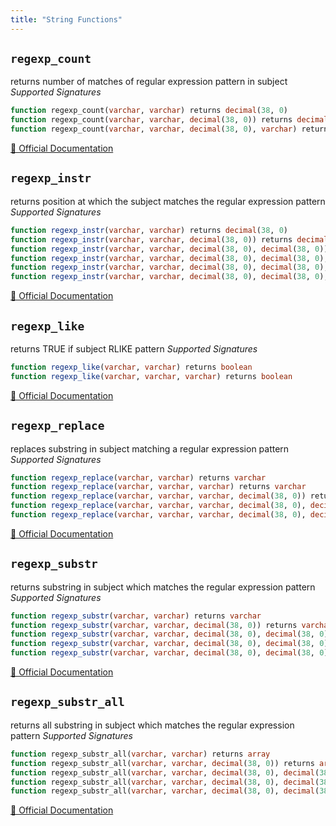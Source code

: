```yaml
---
title: "String Functions"
---
```



## `regexp_count`

returns number of matches of regular expression pattern in subject
*Supported Signatures*
```sql
function regexp_count(varchar, varchar) returns decimal(38, 0)
function regexp_count(varchar, varchar, decimal(38, 0)) returns decimal(38, 0)
function regexp_count(varchar, varchar, decimal(38, 0), varchar) returns decimal(38, 0)
```
[🔗 Official Documentation](https://docs.snowflake.com/en/sql-reference/functions/regexp_count)

## `regexp_instr`

returns position at which the subject matches the regular expression pattern
*Supported Signatures*
```sql
function regexp_instr(varchar, varchar) returns decimal(38, 0)
function regexp_instr(varchar, varchar, decimal(38, 0)) returns decimal(38, 0)
function regexp_instr(varchar, varchar, decimal(38, 0), decimal(38, 0)) returns decimal(38, 0)
function regexp_instr(varchar, varchar, decimal(38, 0), decimal(38, 0), decimal(38, 0)) returns decimal(38, 0)
function regexp_instr(varchar, varchar, decimal(38, 0), decimal(38, 0), decimal(38, 0), varchar) returns decimal(38, 0)
function regexp_instr(varchar, varchar, decimal(38, 0), decimal(38, 0), decimal(38, 0), varchar, decimal(38, 0)) returns decimal(38, 0)
```
[🔗 Official Documentation](https://docs.snowflake.com/en/sql-reference/functions/regexp_instr)

## `regexp_like`

returns TRUE if subject RLIKE pattern
*Supported Signatures*
```sql
function regexp_like(varchar, varchar) returns boolean
function regexp_like(varchar, varchar, varchar) returns boolean
```
[🔗 Official Documentation](https://docs.snowflake.com/en/sql-reference/functions/regexp_like)

## `regexp_replace`

replaces substring in subject matching a regular expression pattern
*Supported Signatures*
```sql
function regexp_replace(varchar, varchar) returns varchar
function regexp_replace(varchar, varchar, varchar) returns varchar
function regexp_replace(varchar, varchar, varchar, decimal(38, 0)) returns varchar
function regexp_replace(varchar, varchar, varchar, decimal(38, 0), decimal(38, 0)) returns varchar
function regexp_replace(varchar, varchar, varchar, decimal(38, 0), decimal(38, 0), varchar) returns varchar
```
[🔗 Official Documentation](https://docs.snowflake.com/en/sql-reference/functions/regexp_replace)

## `regexp_substr`

returns substring in subject which matches the regular expression pattern
*Supported Signatures*
```sql
function regexp_substr(varchar, varchar) returns varchar
function regexp_substr(varchar, varchar, decimal(38, 0)) returns varchar
function regexp_substr(varchar, varchar, decimal(38, 0), decimal(38, 0)) returns varchar
function regexp_substr(varchar, varchar, decimal(38, 0), decimal(38, 0), varchar) returns varchar
function regexp_substr(varchar, varchar, decimal(38, 0), decimal(38, 0), varchar, decimal(38, 0)) returns varchar
```
[🔗 Official Documentation](https://docs.snowflake.com/en/sql-reference/functions/regexp_substr)

## `regexp_substr_all`

returns all substring in subject which matches the regular expression pattern
*Supported Signatures*
```sql
function regexp_substr_all(varchar, varchar) returns array
function regexp_substr_all(varchar, varchar, decimal(38, 0)) returns array
function regexp_substr_all(varchar, varchar, decimal(38, 0), decimal(38, 0)) returns array
function regexp_substr_all(varchar, varchar, decimal(38, 0), decimal(38, 0), varchar) returns array
function regexp_substr_all(varchar, varchar, decimal(38, 0), decimal(38, 0), varchar, decimal(38, 0)) returns array
```
[🔗 Official Documentation](https://docs.snowflake.com/en/sql-reference/functions/regexp_substr_all)


